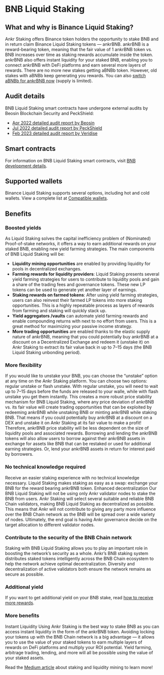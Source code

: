 
# BNB Liquid Staking

## What and why is Binance Liquid Staking?
Ankr Staking offers Binance token holders the opportunity to stake BNB and in return claim Binance Liquid Staking tokens — ankrBNB. 
ankrBNB is a reward-bearing token, meaning that the fair value of 1 ankrBNB token vs. BNB increases over time as staking rewards accumulate inside the token.<br/>
ankrBNB also offers instant liquidity for your staked BNB, enabling you to connect ankrBNB with DeFi platforms and earn several more layers of rewards.
<Callout type="info">
There are no more new stakes getting aBNBb token. However, old stakes with aBNBb keep generating you rewards. You can also [switch aBNBb for ankrBNB now](https://www.ankr.com/staking/switch/) (supply is limited).
</Callout>

## Audit details
BNB Liquid Staking smart contracts have undergone external audits by Beosin Blockchain Security and PeckShield:
* [Apr 2022 detailed audit report by Beosin](http://assets.ankr.com/earn/smart_contract_security_audit_bnb.pdf)
* [Jul 2022 detailed audit report by PeckShield](https://assets.ankr.com/staking/smart_contract_security_audit_bnb_peckshield.pdf)
* [Feb 2023 detailed audit report by Veridise](https://assets.ankr.com/staking/smart_contract_security_audit_ankrbnb_veridise_feb_2023.pdf)

## Smart contracts
For information on BNB Liquid Staking smart contracts, visit [BNB development details](/staking-for-developers/dev-details/bnb-liquid-staking-mechanics/#smart-contracts).

## Supported wallets
Binance Liquid Staking supports several options, including hot and cold wallets. 
View a complete list at [Compatible wallets](/staking-extra/compatible-wallets/).

## Benefits

### Boosted yields
As Liquid Staking solves the capital inefficiency problem of (Nominated) Proof-of-stake networks, it offers a way to earn additional rewards on your staked BNB, enabling new yield farming strategies. The main components of BNB Liquid Staking will be:

* **Liquidity mining opportunities** are enabled by providing liquidity for pools in decentralized exchanges.
* **Farming rewards for liquidity providers**: Liquid Staking presents several yield farming strategies for users to contribute to liquidity pools and gain a share of the trading fees and governance tokens. These new LP tokens can be used to generate yet another layer of earnings.
* **Staking rewards on farmed tokens**: After using yield farming strategies, users can also reinvest their farmed LP tokens into more staking opportunities. This is a highly repeatable process as layers of rewards from farming and staking will quickly stack up.
* **Yield aggregators /vaults** can automate yield farming rewards and enable compounding returns with next to no effort from users. This is a great method for maximizing your passive income strategy.
* **More trading opportunities** are enabled thanks to the elastic supply nature of ankrBNB, meaning that you could potentially buy ankrBNB at a discount on a Decentralized Exchange and redeem it (unstake it) on Ankr Staking to extract its fair value back in up to 7–15 days (the BNB Liquid Staking unbonding period).

### More flexibility
If you would like to unstake your BNB, you can choose the “unstake” option at any time on the Ankr Staking platform. You can choose two options: regular unstake or flash unstake. With regular unstake, you will need to wait up to 7–15 days before the funds are released to your walle, while with flash unstake you get them instantly.
This creates a more robust price stability mechanism for BNB Liquid Staking, where any price deviation of ankrBNB vs. its fair value will create trading opportunities that can be exploited by redeeming ankrBNB while unstaking BNB or minting ankrBNB while staking BNB. That means if you could potentially buy ankrBNB at a discount on a DEX and unstake it on Ankr Staking at its fair value to make a profit! Therefore,  ankrBNB price stability will be less dependent on the size of liquidity pools and associated rewards. Borrowing and lending the ankrBNB tokens will also allow users to borrow against their ankrBNB assets in exchange for assets like BNB that can be restaked or used for additional earning strategies. Or, lend your  ankrBNB assets in return for interest paid by borrowers.

### No technical knowledge required
Receive an easier staking experience with no technical knowledge necessary. Liquid Staking makes staking as easy as a swap: exchange your BNB for the reward bearing ankrBNB token. Enhanced decentralization Our BNB Liquid Staking will not be using only Ankr validator nodes to stake the BNB from users. Ankr Staking will select several suitable and reliable BNB Chain validators, making BNB Liquid Staking as decentralized as possible. This means that Ankr will not contribute to giving any party more influence over the BNB Chain network as the BNB will be spread over a wide variety of nodes. Ultimately, the end goal is having Ankr governance decide on the target allocation to different validator nodes.

### Contribute to the security of the BNB Chain network
Staking with BNB Liquid Staking allows you to play an important role in boosting the network’s security as a whole. Ankr’s BNB staking system distributes staked tokens intelligently across the BNB Chain ecosystem to help the network achieve optimal decentralization. Diversity and decentralization of active validators both ensure the network remains as secure as possible.

### Additional yield
If you want to get additional yield on your BNB stake, read [how to receive more rewards](https://medium.com/ankr-network/ankr-x-ellipsis-staking-liquidity-mining-ankr-rewards-f49a76fd50cc).

### More benefits
Instant Liquidity Using Ankr Staking is the best way to stake BNB as you can access instant liquidity in the form of the ankrBNB token. 
Avoiding locking your tokens up with the BNB Chain network is a big advantage — it allows you to use the value of your staked tokens to earn multiple layers of rewards on DeFi platforms and multiply your ROI potential. 
Yield farming, arbitrage trading, lending, and more will all be possible using the value of your staked assets.

Read the [Medium article](https://medium.com/Ankr-network/Ankr-x-ellipsis-staking-liquidity-mining-Ankr-rewards-f49a76fd50cc) about staking and liquidity mining to learn more!